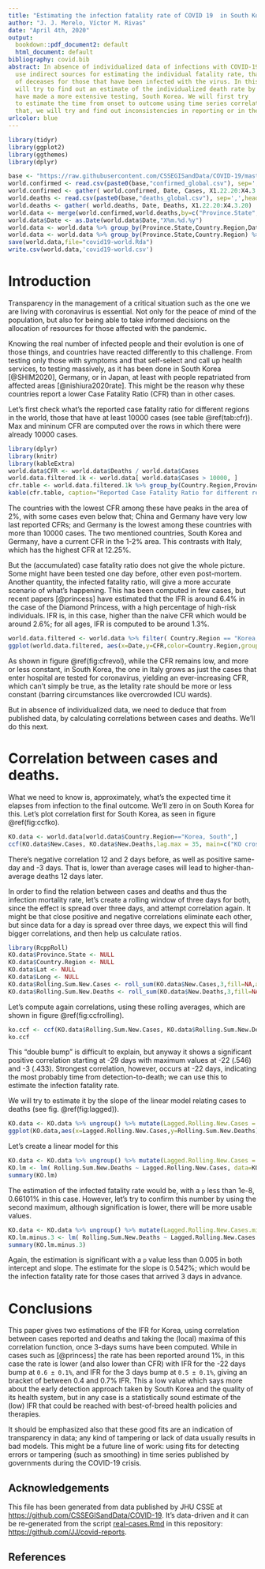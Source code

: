 ```yaml
---
title: "Estimating the infection fatality rate of COVID 19  in South Korea by using time series correlations"
author: "J. J. Merelo, Víctor M. Rivas"
date: "April 4th, 2020"
output:
  bookdown::pdf_document2: default
  html_document: default
bibliography: covid.bib
abstract: In absence of individualized data of infections with COVID-19, we have to
  use indirect sources for estimating the individual fatality rate, that is, the rate
  of deceases for those that have been infected with the virus. In this report we
  will try to find out an estimate of the individualized death rate by looking at one the countries that
  have made a more extensive testing, South Korea. We will first try
  to estimate the time from onset to outcome using time series correlation, and from
  that, we will try and find out inconsistencies in reporting or in these time series.
urlcolor: blue
---
```



```r
library(tidyr)
library(ggplot2)
library(ggthemes)
library(dplyr)

base <- "https://raw.githubusercontent.com/CSSEGISandData/COVID-19/master/csse_covid_19_data/csse_covid_19_time_series/time_series_covid19_"
world.confirmed <- read.csv(paste0(base,"confirmed_global.csv"), sep=',',head=T)
world.confirmed <- gather( world.confirmed, Date, Cases, X1.22.20:X4.3.20)
world.deaths <- read.csv(paste0(base,"deaths_global.csv"), sep=',',head=T)
world.deaths <- gather( world.deaths, Date, Deaths, X1.22.20:X4.3.20)
world.data <- merge(world.confirmed,world.deaths,by=c("Province.State","Country.Region","Lat", "Long", "Date"))
world.data$Date <- as.Date(world.data$Date,"X%m.%d.%y")
world.data <- world.data %>% group_by(Province.State,Country.Region,Date) %>% arrange(Province.State,Country.Region, as.Date(Date))
world.data <- world.data %>% group_by(Province.State,Country.Region) %>% mutate( New.Cases= Cases-lag(Cases, default=0), New.Deaths= Deaths -lag(Deaths, default=0))
save(world.data,file="covid19-world.Rda")
write.csv(world.data,'covid19-world.csv')
```

# Introduction

Transparency in the management of a critical situation such as the one we are living with coronavirus is essential. Not only for the peace of mind of the population, but also for being able to take informed decisions on the allocation of resources for those affected with the pandemic.

Knowing the real number of infected people and their evolution is one of those things, and countries have reacted differently to this challenge. From testing only those with symptoms and that self-select and call up health services, to testing massively, as it has been done in South Korea [@SHIM2020], Germany, or in Japan, at least with people repatriated from affected areas [@nishiura2020rate]. This might be the reason why these countries report a lower Case Fatality Ratio (CFR) than in other cases.

Let's first check what's the reported case fatality ratio for different regions in the world, those that have at least 10000 cases (see table \@ref(tab:cfr)). Max and mininum CFR are computed over the rows in which there were already 10000 cases.

```r
library(dplyr)
library(knitr)
library(kableExtra)
world.data$CFR <- world.data$Deaths / world.data$Cases
world.data.filtered.1k <- world.data[ world.data$Cases > 10000, ]
cfr.table <- world.data.filtered.1k %>% group_by(Country.Region,Province.State) %>% summarize( max.CFR = max(CFR), min.CFR = min(CFR), last.CFR = last(CFR))  %>% arrange( - last.CFR)
kable(cfr.table, caption="Reported Case Fatality Ratio for different regions that have at least 10000 cases.", booktabs = T) %>% kable_styling(latex_options = c("striped"))
```

The countries with the lowest CFR among these have peaks in the area of 2%, with some cases even below that; China and Germany have very low last reported CFRs; and Germany is the lowest among these countries with more than 10000 cases. The two mentioned countries, South Korea and Germany, have a current CFR in the 1-2% area. This contrasts with Italy, which has the highest CFR at 12.25%.

But the (accumulated) case fatality ratio does not give the whole picture. Some might have been tested one day before, other even post-mortem. Another quantity, the infected fatality ratio, will give a more accurate scenario of what's happening. This has been computed in few cases, but recent papers [@princess] have estimated that the IFR is around 6.4% in the case of the Diamond Princess, with a high percentage of high-risk individuals. IFR is, in this case, higher than the naive CFR which would be around 2.6%; for all ages, IFR is computed to be around 1.3%.

```r
world.data.filtered <- world.data %>% filter( Country.Region == "Korea, South" | Country.Region == "Italy" | Country.Region == "Spain" | Country.Region == "Switzerland" | Country.Region == "Germany" )
ggplot(world.data.filtered, aes(x=Date,y=CFR,color=Country.Region,group=Country.Region))+ggtitle("Evolution of CFR from February for selected countries")+geom_line()+theme_tufte()+theme(legend.position = "bottom")
```

As shown in figure \@ref(fig:cfrevol), while the CFR remains low, and more or less constant, in South Korea, the one in Italy grows as just the cases that enter hospital are tested for coronavirus, yielding an ever-increasing CFR, which can't simply be true, as the letality rate should be more or less constant (barring circumstances like overcrowded ICU wards).

But in absence of individualized data, we need to deduce that from published data, by calculating correlations between cases and deaths. We'll do this next.

# Correlation between cases and deaths.

What we need to know is, approximately, what's the expected time it elapses from infection to the final outcome. We'll zero in on South Korea for this. Let's plot correlation first for South Korea, as seen in figure \@ref(fig:ccfko).

```r
KO.data <- world.data[world.data$Country.Region=="Korea, South",]
ccf(KO.data$New.Cases, KO.data$New.Deaths,lag.max = 35, main=c("KO cross-correlation", "New cases vs. deceases"), xlab ='Lag', ylab='Cross-correlation')

```

There's negative correlation 12 and 2 days before, as well as positive same-day and -3 days. That is, lower than average cases will lead to higher-than-average deaths 12 days later.

In order to find the relation between cases and deaths and thus the infection mortality rate, let's create a rolling window of three days for both, since the effect is spread over three days, and attempt correlation again. It might be that close positive and negative correlations eliminate each other, but since data for a day is spread over three days, we expect this will find bigger correlations, and then help us calculate ratios.

```r
library(RcppRoll)
KO.data$Province.State <- NULL
KO.data$Country.Region <- NULL
KO.data$Lat <- NULL
KO.data$Long <- NULL
KO.data$Rolling.Sum.New.Cases <- roll_sum(KO.data$New.Cases,3,fill=NA,align='right')
KO.data$Rolling.Sum.New.Deaths <- roll_sum(KO.data$New.Deaths,3,fill=NA,align='right')
```

Let's compute again correlations, using these rolling averages, which are shown in figure \@ref(fig:ccfrolling).

```r
ko.ccf <- ccf(KO.data$Rolling.Sum.New.Cases, KO.data$Rolling.Sum.New.Deaths,lag.max = 31, na.action = na.pass, main=c("KO cross-correlation", "New cases vs. deceases", "3-day rolling window"), xlab ='Lag', ylab='Cross-correlation')
ko.ccf

```

This "double bump" is difficult to explain, but anyway it shows a significant positive correlation starting at -29 days with maximum values at -22 (.546) and -3 (.433). Strongest correlation, however, occurs at -22 days, indicating the most probably time from detection-to-death; we can use this to estimate the infection fatality rate.

We will try to estimate it by the slope of the linear model relating cases to deaths (see fig. \@ref(fig:lagged)). 

```r
KO.data <- KO.data %>% ungroup() %>% mutate(Lagged.Rolling.New.Cases = lag(Rolling.Sum.New.Cases,22))
ggplot(KO.data,aes(x=Lagged.Rolling.New.Cases,y=Rolling.Sum.New.Deaths))+ geom_point()+geom_smooth(method='lm', formula= y~x) + theme_tufte() + ggtitle("Estimating new deaths depending on new cases and by means of a linear model")
```

Let's create a linear model for this

```r
KO.data <- KO.data %>% ungroup() %>% mutate(Lagged.Rolling.New.Cases = lag(Rolling.Sum.New.Cases,22))
KO.lm <- lm( Rolling.Sum.New.Deaths ~ Lagged.Rolling.New.Cases, data=KO.data)
summary(KO.lm)
```

The estimation of the infected fatality rate would be, with a `p` less than 1e-8, 0.66101% in this case. However, let's try to confirm this number by using the second maximum, although signification is lower, there will be more usable values. 

```r
KO.data <- KO.data %>% ungroup() %>% mutate(Lagged.Rolling.New.Cases.minus.3 = lag(Rolling.Sum.New.Cases,3))
KO.lm.minus.3 <- lm( Rolling.Sum.New.Deaths ~ Lagged.Rolling.New.Cases.minus.3, data=KO.data)
summary(KO.lm.minus.3)

```
Again, the estimation is significant with a `p` value less than 0.005 in both intercept and slope. The estimate for the slope is 0.542%; which would be the infection fatality rate for those cases that arrived 3 days in advance.

# Conclusions

This paper gives two estimations of the IFR for Korea, using correlation between cases reported and deaths and taking the (local) maxima of this correlation function, once 3-days sums have been computed. While in cases such as [@princess] the rate has been reported around 1%, in this case the rate is lower (and also lower than CFR) with IFR for the -22 days bump at `0.6 ± 0.1%`, and IFR for the 3 days bump at `0.5 ± 0.1%`, giving an bracket of between 0.4 and 0.7% IFR. This a low value which says more about the early detection approach taken by South Korea and the quality of its health system, but in any case is a statistically sound estimate of the (low) IFR that could be reached with best-of-breed health policies and therapies.

It should be emphasized also that these good fits are an indication of transparency in data; any kind of tampering or lack of data usually results in bad models. This might be a future line of work: using fits for detecting errors or tampering (such as smoothing) in time series published by governments during the COVID-19 crisis.

## Acknowledgements

This file has been generated from data published by JHU CSSE at <a href='https://github.com/CSSEGISandData/COVID-19' target='_new'>https://github.com/CSSEGISandData/COVID-19</a>. It's data-driven and it can be re-generated from the script <a href="https://github.com/JJ/covid-reports/blob/master/real-cases.Rmd">real-cases.Rmd</a> in  this repository: <a href="https://github.com/JJ/covid-reports">https://github.com/JJ/covid-reports</a>.

## References
